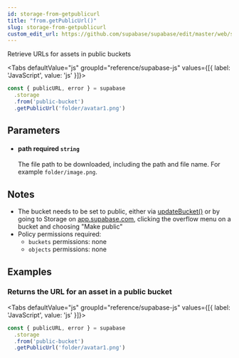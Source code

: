 ```yaml
---
id: storage-from-getpublicurl
title: "from.getPublicUrl()"
slug: storage-from-getpublicurl
custom_edit_url: https://github.com/supabase/supabase/edit/master/web/spec/supabase.yml
---
```



Retrieve URLs for assets in public buckets

<Tabs
  defaultValue="js"
  groupId="reference/supabase-js"
  values={[{ label: 'JavaScript', value: 'js' }]}>

<TabItem value="js">

```js
const { publicURL, error } = supabase
  .storage
  .from('public-bucket')
  .getPublicUrl('folder/avatar1.png')
```


</TabItem>

</Tabs>

## Parameters


<ul className="method-list-group">
  
<li className="method-list-item">
  <h4 className="method-list-item-label">
    <span className="method-list-item-label-name">
      path
    </span>
    <span className="method-list-item-label-badge required">
      required
    </span>
    <span className="method-list-item-validation">
      <code>string</code>
    </span>
  </h4>
  <div class="method-list-item-description">

The file path to be downloaded, including the path and file name. For example `folder/image.png`.

  </div>
  
</li>

</ul>


## Notes

- The bucket needs to be set to public, either via [updateBucket()](/docs/reference/javascript/storage-updatebucket) or by going to Storage on [app.supabase.com](https://app.supabase.com), clicking the overflow menu on a bucket and choosing "Make public"
- Policy permissions required:
  - `buckets` permissions: none 
  - `objects` permissions: none










## Examples

### Returns the URL for an asset in a public bucket



<Tabs
  defaultValue="js"
  groupId="reference/supabase-js"
  values={[{ label: 'JavaScript', value: 'js' }]}>

<TabItem value="js">

```js
const { publicURL, error } = supabase
  .storage
  .from('public-bucket')
  .getPublicUrl('folder/avatar1.png')
```


</TabItem>

</Tabs>